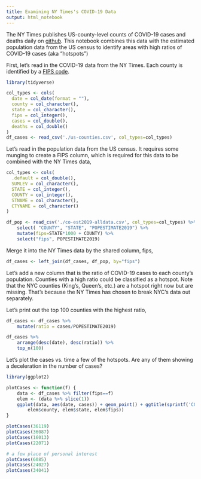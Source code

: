 ```yaml
---
title: Examining NY Times's COVID-19 Data
output: html_notebook
---
```


The NY Times publishes US-county-level counts of COVID-19 cases and deaths daily on [github](https://github.com/nytimes/covid-19-data).  This notebook combines this data with
the estimated population data from the US census to identify areas with high ratios of COVID-19 cases (aka "hotspots")

First, let's read in the COVID-19 data from the NY Times.  Each county is identified by a [FIPS code](https://en.wikipedia.org/wiki/FIPS_county_code).
```r
library(tidyverse)

col_types <- cols(
  date = col_date(format = ""),
  county = col_character(),
  state = col_character(),
  fips = col_integer(),
  cases = col_double(),
  deaths = col_double()
)
df_cases <- read_csv('./us-counties.csv', col_types=col_types)
```
Let's read in the population data from the US census.  It requires some munging to create a FIPS column, which is required for this data to be combined with the NY Times data,
```r
col_types <- cols(
  .default = col_double(),
  SUMLEV = col_character(),
  STATE = col_integer(),
  COUNTY = col_integer(),
  STNAME = col_character(),
  CTYNAME = col_character()
)

df_pop <- read_csv('./co-est2019-alldata.csv', col_types=col_types) %>%
    select( "COUNTY", "STATE", "POPESTIMATE2019") %>%
    mutate(fips=STATE*1000 + COUNTY) %>%
    select("fips", POPESTIMATE2019)
```
Merge it into the NY Times data by the shared column, fips,
```r
df_cases <- left_join(df_cases, df_pop, by="fips")
```
Let's add a new column that is the ratio of COVID-19 cases to each county's population.  Counties with a high ratio could be classified as a hotspot.  Note that the NYC counties (King's, Queen's, etc.) are a hotspot right now but are missing.  That's
because the NY Times has chosen to break NYC's data out separately.

Let's print out the top 100 counties with the highest ratio,
```r
df_cases <- df_cases %>%
    mutate(ratio = cases/POPESTIMATE2019)

df_cases %>%
    arrange(desc(date), desc(ratio)) %>%
    top_n(100)
```

Let's plot the cases vs. time a few of the hotspots.  Are any of them showing a deceleration in the number of cases?

```r
library(ggplot2)

plotCases <- function(f) {
    data <- df_cases %>% filter(fips==f)
    elem <- (data %>% slice(1))
    ggplot(data, aes(date, cases)) + geom_point() + ggtitle(sprintf('COVID-19 Cases vs. Date for %s, %s (FIPS=%d)',
        elem$county, elem$state, elem$fips))
}

plotCases(36119)
plotCases(36087)
plotCases(16013)
plotCases(22071)

# a few place of personal interest
plotCases(6085)
plotCases(24027)
plotCases(34041)
```